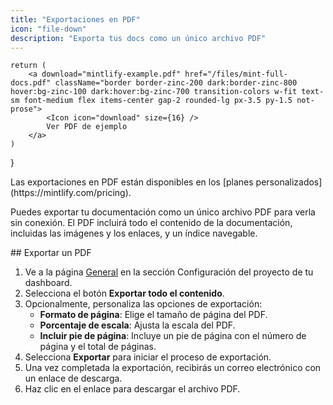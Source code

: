 ```yaml
---
title: "Exportaciones en PDF"
icon: "file-down"
description: "Exporta tus docs como un único archivo PDF"
---
```


    return (
        <a download="mintlify-example.pdf" href="/files/mint-full-docs.pdf" className="border border-zinc-200 dark:border-zinc-800 hover:bg-zinc-100 dark:hover:bg-zinc-700 transition-colors w-fit text-sm font-medium flex items-center gap-2 rounded-lg px-3.5 py-1.5 not-prose">
            <Icon icon="download" size={16} />
            Ver PDF de ejemplo
        </a>
    )
}

<Info>
  Las exportaciones en PDF están disponibles en los [planes personalizados](https://mintlify.com/pricing).
</Info>

Puedes exportar tu documentación como un único archivo PDF para verla sin conexión. El PDF incluirá todo el contenido de la documentación, incluidas las imágenes y los enlaces, y un índice navegable.


<div id="exporting-a-pdf">
  ## Exportar un PDF
</div>

1. Ve a la página [General](https://dashboard.mintlify.com/settings/deployment/general) en la sección Configuración del proyecto de tu dashboard.
2. Selecciona el botón **Exportar todo el contenido**.
3. Opcionalmente, personaliza las opciones de exportación:
    - **Formato de página**: Elige el tamaño de página del PDF.
    - **Porcentaje de escala**: Ajusta la escala del PDF.
    - **Incluir pie de página**: Incluye un pie de página con el número de página y el total de páginas.
4. Selecciona **Exportar** para iniciar el proceso de exportación.
5. Una vez completada la exportación, recibirás un correo electrónico con un enlace de descarga.
6. Haz clic en el enlace para descargar el archivo PDF.

<DownloadPDFButton />